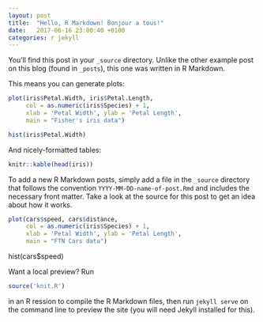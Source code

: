 ```yaml
---
layout: post
title:  "Hello, R Markdown! Bonjour a tous!"
date:   2017-06-16 23:00:40 +0100
categories: r jekyll
---
```


You’ll find this post in your `_source` directory. Unlike the other example post on this blog (found in `_posts`), this one was written in R Markdown.

This means you can generate plots:

```r
plot(iris$Petal.Width, iris$Petal.Length,
     col = as.numeric(iris$Species) + 1,
     xlab = 'Petal Width', ylab = 'Petal Length',
     main = "Fisher's iris data")
```
```r
hist(iris$Petal.Width)
```
And nicely-formatted tables:

```r
knitr::kable(head(iris))
```

To add a new R Markdown posts, simply add a file in the `_source` directory that follows the convention `YYYY-MM-DD-name-of-post.Rmd` and includes the necessary front matter. Take a look at the source for this post to get an idea about how it works.
```r
plot(cars$speed, cars$distance,
     col = as.numeric(iris$Species) + 1,
     xlab = 'Petal Width', ylab = 'Petal Length',
     main = "FTN Cars data")
```
hist(cars$speed)

Want a local preview? Run
```r
source('knit.R')
```
in an R ression to compile the R Markdown files, then run `jekyll serve` on the command line to preview the site (you will need Jekyll installed for this).
